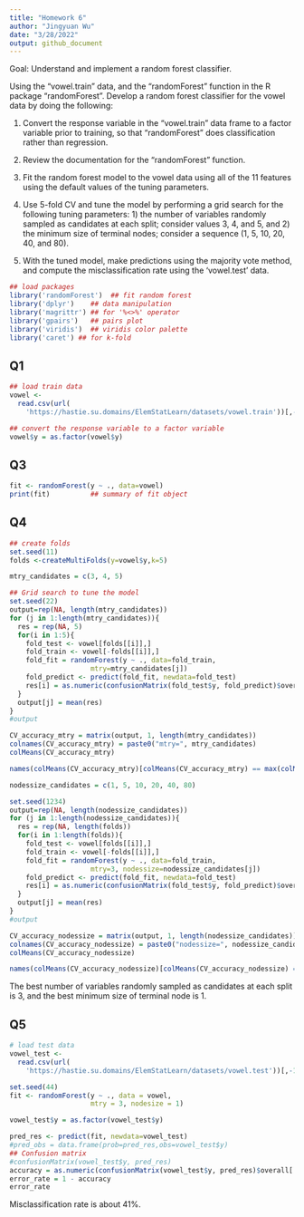 ```yaml
---
title: "Homework 6"
author: "Jingyuan Wu"
date: "3/28/2022"
output: github_document
---
```


Goal: Understand and implement a random forest classifier.

Using the “vowel.train” data, and the “randomForest” function in the R package “randomForest”. Develop a random forest classifier for the vowel data by doing the following:

1. Convert the response variable in the “vowel.train” data frame to a factor variable prior to training, so that “randomForest” does classification rather than regression.

2. Review the documentation for the “randomForest” function.

3. Fit the random forest model to the vowel data using all of the 11 features using the default values of the tuning parameters.

4. Use 5-fold CV and tune the model by performing a grid search for the following tuning parameters: 1) the number of variables randomly sampled as candidates at each split; consider values 3, 4, and 5, and 2) the minimum size of terminal nodes; consider a sequence (1, 5, 10, 20, 40, and 80).

5. With the tuned model, make predictions using the majority vote method, and compute the misclassification rate using the ‘vowel.test’ data.

```r
## load packages
library('randomForest')  ## fit random forest
library('dplyr')    ## data manipulation
library('magrittr') ## for '%<>%' operator
library('gpairs')   ## pairs plot
library('viridis')  ## viridis color palette
library('caret') ## for k-fold
```

## Q1
```r
## load train data
vowel <- 
  read.csv(url(
    'https://hastie.su.domains/ElemStatLearn/datasets/vowel.train'))[,-1]

## convert the response variable to a factor variable
vowel$y = as.factor(vowel$y)
```


## Q3
```r
fit <- randomForest(y ~ ., data=vowel)
print(fit)          ## summary of fit object
```


## Q4
```r
## create folds
set.seed(11)
folds <-createMultiFolds(y=vowel$y,k=5)

mtry_candidates = c(3, 4, 5)

## Grid search to tune the model
set.seed(22)
output=rep(NA, length(mtry_candidates))
for (j in 1:length(mtry_candidates)){
  res = rep(NA, 5)
  for(i in 1:5){  
    fold_test <- vowel[folds[[i]],]
    fold_train <- vowel[-folds[[i]],]
    fold_fit = randomForest(y ~ ., data=fold_train, 
                    mtry=mtry_candidates[j])
    fold_predict <- predict(fold_fit, newdata=fold_test)
    res[i] = as.numeric(confusionMatrix(fold_test$y, fold_predict)$overall['Accuracy'])
  }
  output[j] = mean(res)
}  
#output

CV_accuracy_mtry = matrix(output, 1, length(mtry_candidates))
colnames(CV_accuracy_mtry) = paste0("mtry=", mtry_candidates)
colMeans(CV_accuracy_mtry)

names(colMeans(CV_accuracy_mtry)[colMeans(CV_accuracy_mtry) == max(colMeans(CV_accuracy_mtry))])
```

```r
nodessize_candidates = c(1, 5, 10, 20, 40, 80)

set.seed(1234)
output=rep(NA, length(nodessize_candidates))
for (j in 1:length(nodessize_candidates)){
  res = rep(NA, length(folds))
  for(i in 1:length(folds)){  
    fold_test <- vowel[folds[[i]],]
    fold_train <- vowel[-folds[[i]],]
    fold_fit = randomForest(y ~ ., data=fold_train, 
                    mtry=3, nodessize=nodessize_candidates[j])
    fold_predict <- predict(fold_fit, newdata=fold_test)
    res[i] = as.numeric(confusionMatrix(fold_test$y, fold_predict)$overall['Accuracy'])
  }
  output[j] = mean(res)
}  
#output

CV_accuracy_nodessize = matrix(output, 1, length(nodessize_candidates))
colnames(CV_accuracy_nodessize) = paste0("nodessize=", nodessize_candidates)
colMeans(CV_accuracy_nodessize)

names(colMeans(CV_accuracy_nodessize)[colMeans(CV_accuracy_nodessize) == max(colMeans(CV_accuracy_nodessize))])

```

The best number of variables randomly sampled as candidates at each split is 3, and the best minimum size of terminal node is 1.


## Q5
```r
# load test data
vowel_test <- 
  read.csv(url(
    'https://hastie.su.domains/ElemStatLearn/datasets/vowel.test'))[,-1]

set.seed(44)
fit <- randomForest(y ~ ., data = vowel, 
                    mtry = 3, nodesize = 1)

vowel_test$y = as.factor(vowel_test$y)

pred_res <- predict(fit, newdata=vowel_test)
#pred_obs = data.frame(prob=pred_res,obs=vowel_test$y)
## Confusion matrix
#confusionMatrix(vowel_test$y, pred_res)
accuracy = as.numeric(confusionMatrix(vowel_test$y, pred_res)$overall['Accuracy'])
error_rate = 1 - accuracy
error_rate
```

Misclassification rate is about 41%.
